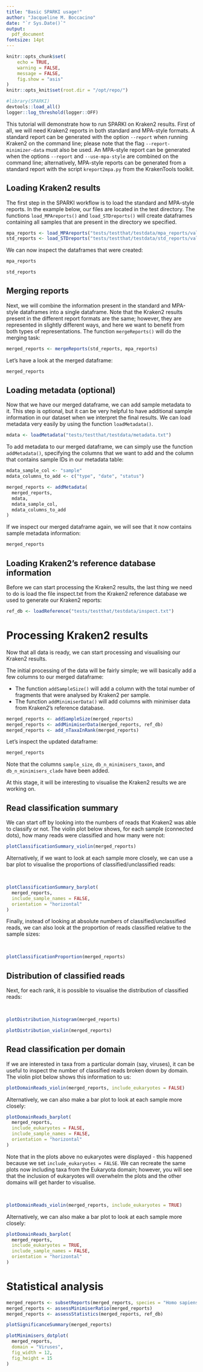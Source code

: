 ```yaml
---
title: "Basic SPARKI usage!"
author: "Jacqueline M. Boccacino"
date: "`r Sys.Date()`"
output:
  pdf_document
fontsize: 14pt
---
```


```r
knitr::opts_chunk$set(
    echo = TRUE,
    warning = FALSE,
    message = FALSE,
    fig.show = "asis"
)
knitr::opts_knit$set(root.dir = "/opt/repo/")

```

```r
#library(SPARKI)
devtools::load_all()
logger::log_threshold(logger::OFF)
```

This tutorial will demonstrate how to run SPARKI on Kraken2 results. First of all, we will need Kraken2 reports in both standard and MPA-style formats.
A standard report can be generated with the option `--report` when running Kraken2 on the command line; please note that the flag `--report-minimizer-data`
must also be used. An MPA-style report can be generated when the options `--report` and `--use-mpa-style` are combined on the command line; alternatively,
MPA-style reports can be generated from a standard report with the script `kreport2mpa.py` from the KrakenTools toolkit.

## Loading Kraken2 results

The first step in the SPARKI workflow is to load the standard and MPA-style reports. In the example below, our files are located in the test directory.
The functions `load_MPAreports()` and `load_STDreports()` will create dataframes containing all samples that are present in the directory
we specified.

```r
mpa_reports <- load_MPAreports("tests/testthat/testdata/mpa_reports/valid_reports/")
std_reports <- load_STDreports("tests/testthat/testdata/std_reports/valid_reports/")
```

We can now inspect the dataframes that were created:

```r
mpa_reports
```

```r
std_reports
```

## Merging reports

Next, we will combine the information present in the standard and MPA-style dataframes into a single dataframe. Note that the Kraken2 results present in the
different report formats are the same; however, they are represented in slightly different ways, and here we want to benefit from both types of representations.
The function `mergeReports()` will do the merging task:

```r
merged_reports <- mergeReports(std_reports, mpa_reports)
```

Let's have a look at the merged dataframe:

```r
merged_reports
```

## Loading metadata (optional)

Now that we have our merged dataframe, we can add sample metadata to it. This step is optional, but it can be very helpful to have
additional sample information in our dataset when we interpret the final results. We can load metadata very easily by using the function
`loadMetadata()`.

```r
mdata <- loadMetadata("tests/testthat/testdata/metadata.txt")
```

To add metadata to our merged dataframe, we can simply use the function `addMetadata()`, specifying the columns that we want to add
and the column that contains sample IDs in our metadata table:\

```r
mdata_sample_col <- "sample"
mdata_columns_to_add <- c("type", "date", "status")

merged_reports <- addMetadata(
  merged_reports,
  mdata,
  mdata_sample_col,
  mdata_columns_to_add
)
```

If we inspect our merged dataframe again, we will see that it now contains sample metadata information:\
```r
merged_reports
```

## Loading Kraken2's reference database information

Before we can start processing the Kraken2 results, the last thing we need to do is load the file inspect.txt from the Kraken2 reference
database we used to generate our Kraken2 reports:

```r
ref_db <- loadReference("tests/testthat/testdata/inspect.txt")
```

# Processing Kraken2 results

Now that all data is ready, we can start processing and visualising our Kraken2 results.

The initial processing of the data will be fairly simple; we will basically add a few columns to our merged dataframe:

* The function `addSampleSize()` will add a column with the total number of fragments that were analysed by Kraken2 per sample.
* The function `addMinimiserData()` will add columns with minimiser data from Kraken2's reference database.

```r
merged_reports <- addSampleSize(merged_reports)
merged_reports <- addMinimiserData(merged_reports, ref_db)
merged_reports <- add_nTaxaInRank(merged_reports)
```

Let's inspect the updated dataframe:


```r
merged_reports
```

Note that the columns `sample_size`, `db_n_minimisers_taxon`, and `db_n_minimisers_clade` have been added.

At this stage, it will be interesting to visualise the Kraken2 results we are working on.

## Read classification summary

We can start off by looking into the numbers of reads that Kraken2 was able to classify or not. The violin plot below shows, for each sample
(connected dots), how many reads were classified and how many were not:

```r
plotClassificationSummary_violin(merged_reports)
```

Alternatively, if we want to look at each sample more closely, we can use a bar plot to visualise the proportions of
classified/unclassified reads:

\

```r

plotClassificationSummary_barplot(
  merged_reports,
  include_sample_names = FALSE,
  orientation = "horizontal"
)
```

Finally, instead of looking at absolute numbers of classified/unclassified reads, we can also look at the proportion of
reads classified relative to the sample sizes:

\

```r

plotClassificationProportion(merged_reports)
```

## Distribution of classified reads

Next, for each rank, it is possible to visualise the distribution of classified reads:

\

```r
plotDistribution_histogram(merged_reports)
```

```r
plotDistribution_violin(merged_reports)
```

## Read classification per domain

If we are interested in taxa from a particular domain (say, viruses), it can be useful to inspect the number of classified
reads broken down by domain. The violin plot below shows this information to us:

```r
plotDomainReads_violin(merged_reports, include_eukaryotes = FALSE)
```

Alternatively, we can also make a bar plot to look at each sample more closely:

```r
plotDomainReads_barplot(
  merged_reports,
  include_eukaryotes = FALSE,
  include_sample_names = FALSE,
  orientation = "horizontal"
)
```

Note that in the plots above no eukaryotes were displayed - this happened because we set `include_eukaryotes = FALSE`.
We can recreate the same plots now including taxa from the Eukaryota domain; however, you will see that the inclusion of
eukaryotes will overwhelm the plots and the other domains will get harder to visualise.

\

```r
plotDomainReads_violin(merged_reports, include_eukaryotes = TRUE)
```

Alternatively, we can also make a bar plot to look at each sample more closely:\

```r
plotDomainReads_barplot(
  merged_reports,
  include_eukaryotes = TRUE,
  include_sample_names = FALSE,
  orientation = "horizontal"
)
```

# Statistical analysis

```r

merged_reports <- subsetReports(merged_reports, species = "Homo sapiens")
merged_reports <- assessMinimiserRatio(merged_reports)
merged_reports <- assessStatistics(merged_reports, ref_db)
```

```r
plotSignificanceSummary(merged_reports)

plotMinimisers_dotplot(
  merged_reports,
  domain = "Viruses",
  fig_width = 12,
  fig_height = 15
)
```
